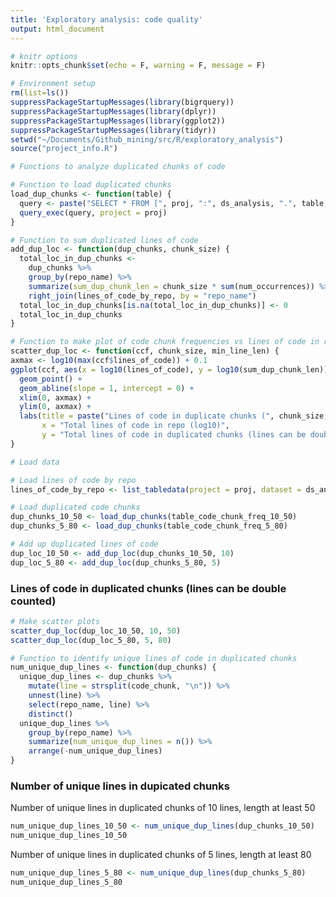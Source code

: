 ```yaml
---
title: 'Exploratory analysis: code quality'
output: html_document
---
```


```r
# knitr options
knitr::opts_chunk$set(echo = F, warning = F, message = F)
```

```r
# Environment setup
rm(list=ls())
suppressPackageStartupMessages(library(bigrquery))
suppressPackageStartupMessages(library(dplyr))
suppressPackageStartupMessages(library(ggplot2))
suppressPackageStartupMessages(library(tidyr))
setwd("~/Documents/Github_mining/src/R/exploratory_analysis")
source("project_info.R")
```

```r
# Functions to analyze duplicated chunks of code

# Function to load duplicated chunks
load_dup_chunks <- function(table) {
  query <- paste("SELECT * FROM [", proj, ":", ds_analysis, ".", table, "] WHERE num_occurrences > 1", sep="")
  query_exec(query, project = proj)
}

# Function to sum duplicated lines of code
add_dup_loc <- function(dup_chunks, chunk_size) {
  total_loc_in_dup_chunks <- 
    dup_chunks %>% 
    group_by(repo_name) %>% 
    summarize(sum_dup_chunk_len = chunk_size * sum(num_occurrences)) %>%
    right_join(lines_of_code_by_repo, by = "repo_name")
  total_loc_in_dup_chunks[is.na(total_loc_in_dup_chunks)] <- 0
  total_loc_in_dup_chunks
}

# Function to make plot of code chunk frequencies vs lines of code in repo
scatter_dup_loc <- function(ccf, chunk_size, min_line_len) {
axmax <- log10(max(ccf$lines_of_code)) + 0.1
ggplot(ccf, aes(x = log10(lines_of_code), y = log10(sum_dup_chunk_len))) + 
  geom_point() +
  geom_abline(slope = 1, intercept = 0) +
  xlim(0, axmax) +
  ylim(0, axmax) +
  labs(title = paste("Lines of code in duplicate chunks (", chunk_size, " lines; length >= ", min_line_len, ")", sep=""),
       x = "Total lines of code in repo (log10)",
       y = "Total lines of code in duplicated chunks (lines can be double counted)")
}
```

```r
# Load data

# Load lines of code by repo 
lines_of_code_by_repo <- list_tabledata(project = proj, dataset = ds_analysis, table = table_loc_by_repo)

# Load duplicated code chunks
dup_chunks_10_50 <- load_dup_chunks(table_code_chunk_freq_10_50)
dup_chunks_5_80 <- load_dup_chunks(table_code_chunk_freq_5_80)

# Add up duplicated lines of code
dup_loc_10_50 <- add_dup_loc(dup_chunks_10_50, 10)
dup_loc_5_80 <- add_dup_loc(dup_chunks_5_80, 5)
```

### Lines of code in duplicated chunks (lines can be double counted)

```r
# Make scatter plots
scatter_dup_loc(dup_loc_10_50, 10, 50)
scatter_dup_loc(dup_loc_5_80, 5, 80)
```

```r
# Function to identify unique lines of code in duplicated chunks
num_unique_dup_lines <- function(dup_chunks) {
  unique_dup_lines <- dup_chunks %>% 
    mutate(line = strsplit(code_chunk, "\n")) %>% 
    unnest(line) %>%
    select(repo_name, line) %>%
    distinct()
  unique_dup_lines %>%
    group_by(repo_name) %>%
    summarize(num_unique_dup_lines = n()) %>%
    arrange(-num_unique_dup_lines)
}
```

### Number of unique lines in dupicated chunks

Number of unique lines in duplicated chunks of 10 lines, length at least 50

```r
num_unique_dup_lines_10_50 <- num_unique_dup_lines(dup_chunks_10_50)
num_unique_dup_lines_10_50
```

Number of unique lines in duplicated chunks of 5 lines, length at least 80

```r
num_unique_dup_lines_5_80 <- num_unique_dup_lines(dup_chunks_5_80)
num_unique_dup_lines_5_80
```





